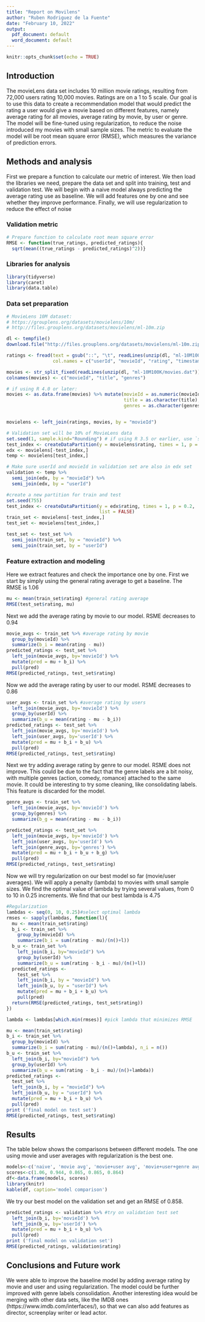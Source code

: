 ---
title: "Report on Movilens"
author: "Ruben Rodriguez de la Fuente"
date: "February 10, 2022"
output:
  pdf_document: default
  word_document: default
---

```{r setup, include=FALSE}
knitr::opts_chunk$set(echo = TRUE)
```

## Introduction

The movieLens data set includes 10 million movie ratings, resulting from 72,000 users rating 10,000 movies. Ratings are on a 1 to 5 scale. 
Our goal is to use this data to create a recommendation model that would predict the rating a user would give a movie based on different features, namely average rating for all movies, average rating by movie, by user or genre. The model will be fine-tuned using regularization, to reduce the noise introduced my movies with small sample sizes. The metric to evaluate the model will be root mean square error (RMSE), which measures the variance of prediction errors.

## Methods and analysis

First we prepare a function to calculate our metric of interest. We then load the libraries we need, prepare the data set and split into training, test and  validation test. We will begin with a naive model always predicting the average rating use as baseline. We will add features one by one and see whether they improve performance. Finally, we will use regularization to reduce the effect of noise


### Validation metric
```{r}
# Prepare function to calculate root mean square error
RMSE <- function(true_ratings, predicted_ratings){
  sqrt(mean((true_ratings - predicted_ratings)^2))}
```

### Libraries for analysis

```{r}
library(tidyverse)
library(caret)
library(data.table)
```

### Data set preparation

```{r}
# MovieLens 10M dataset:
# https://grouplens.org/datasets/movielens/10m/
# http://files.grouplens.org/datasets/movielens/ml-10m.zip

dl <- tempfile()
download.file("http://files.grouplens.org/datasets/movielens/ml-10m.zip", dl)

ratings <- fread(text = gsub("::", "\t", readLines(unzip(dl, "ml-10M100K/ratings.dat"))),
                 col.names = c("userId", "movieId", "rating", "timestamp"))

movies <- str_split_fixed(readLines(unzip(dl, "ml-10M100K/movies.dat")), "\\::", 3)
colnames(movies) <- c("movieId", "title", "genres")

# if using R 4.0 or later:
movies <- as.data.frame(movies) %>% mutate(movieId = as.numeric(movieId),
                                           title = as.character(title),
                                           genres = as.character(genres))


movielens <- left_join(ratings, movies, by = "movieId")

# Validation set will be 10% of MovieLens data
set.seed(1, sample.kind="Rounding") # if using R 3.5 or earlier, use `set.seed(1)`
test_index <- createDataPartition(y = movielens$rating, times = 1, p = 0.1, list = FALSE)
edx <- movielens[-test_index,]
temp <- movielens[test_index,]

# Make sure userId and movieId in validation set are also in edx set
validation <- temp %>% 
  semi_join(edx, by = "movieId") %>%
  semi_join(edx, by = "userId")

#create a new partition for train and test
set.seed(755)
test_index <- createDataPartition(y = edx$rating, times = 1, p = 0.2, 
                                  list = FALSE)
train_set <- movielens[-test_index,]
test_set <- movielens[test_index,]

test_set <- test_set %>% 
  semi_join(train_set, by = "movieId") %>%
  semi_join(train_set, by = "userId")
```



### Feature extraction and modeling

Here we extract features and check the importance one by one. First we start by simply using the general rating average to get a baseline. The RMSE is 1.06


```{r}
mu <- mean(train_set$rating) #general rating average
RMSE(test_set$rating, mu)
```

Next we add the average rating by movie to our model. RSME decreases to 0.94
```{r}
movie_avgs <- train_set %>% #average rating by movie
  group_by(movieId) %>% 
  summarize(b_i = mean(rating - mu))
predicted_ratings <- test_set %>%
  left_join(movie_avgs, by='movieId') %>%
  mutate(pred = mu + b_i) %>%
  pull(pred)
RMSE(predicted_ratings, test_set$rating)
```

Now  we add the average rating by user to our model. RSME decreases to 0.86
```{r}
user_avgs <- train_set %>% #average rating by users
  left_join(movie_avgs, by='movieId') %>%
  group_by(userId) %>%
  summarize(b_u = mean(rating - mu - b_i))
predicted_ratings <- test_set %>%
  left_join(movie_avgs, by='movieId') %>%
  left_join(user_avgs, by='userId') %>%
  mutate(pred = mu + b_i + b_u) %>%
  pull(pred)
RMSE(predicted_ratings, test_set$rating)
```

Next we try adding average rating by genre to our model. RSME does not improve. This could be due to the fact that the genre labels are a bit noisy, with multiple genres (action, comedy, romance) attached to the same movie. It could be interesting to try some cleaning, like consolidating labels. This feature is discarded for the model.
```{r}
genre_avgs <- train_set %>% 
  left_join(movie_avgs, by='movieId') %>%
  group_by(genres) %>%
  summarize(b_g = mean(rating - mu - b_i))

predicted_ratings <- test_set %>%
  left_join(movie_avgs, by='movieId') %>%
  left_join(user_avgs, by='userId') %>%
  left_join(genre_avgs, by='genres') %>%
  mutate(pred = mu + b_i + b_u + b_g) %>%
  pull(pred)
RMSE(predicted_ratings, test_set$rating)
```

Now we will try regularization on our best model so far (movie/user averages). We will apply a penalty (lambda) to movies with small sample sizes. We find the optimal value of lambda by trying several values, from 0 to 10 in 0.25 increments. We find that our best lambda is 4.75
```{r}
#Regularization
lambdas <- seq(0, 10, 0.25)#select optimal lambda
rmses <- sapply(lambdas, function(l){
  mu <- mean(train_set$rating)
  b_i <- train_set %>%
    group_by(movieId) %>%
    summarize(b_i = sum(rating - mu)/(n()+l))
  b_u <- train_set %>%
    left_join(b_i, by="movieId") %>%
    group_by(userId) %>%
    summarize(b_u = sum(rating - b_i - mu)/(n()+l))
  predicted_ratings <-
    test_set %>%
    left_join(b_i, by = "movieId") %>%
    left_join(b_u, by = "userId") %>%
    mutate(pred = mu + b_i + b_u) %>%
    pull(pred)
  return(RMSE(predicted_ratings, test_set$rating))
})

lambda <- lambdas[which.min(rmses)] #pick lambda that minimizes RMSE

mu <- mean(train_set$rating)
b_i <- train_set %>%
  group_by(movieId) %>%
  summarize(b_i = sum(rating - mu)/(n()+lambda), n_i = n())
b_u <- train_set %>%
  left_join(b_i, by="movieId") %>%
  group_by(userId) %>%
  summarize(b_u = sum(rating - b_i - mu)/(n()+lambda))
predicted_ratings <-
  test_set %>%
  left_join(b_i, by = "movieId") %>%
  left_join(b_u, by = "userId") %>%
  mutate(pred = mu + b_i + b_u) %>%
  pull(pred)
print ('final model on test set')
RMSE(predicted_ratings, test_set$rating)
```
## Results

The table below shows the comparisons between different models. The one using movie and user averages with regularization is the best one.
```{r}
models<-c('naive', 'movie avg', 'movie+user avg', 'movie+user+genre avg', 'movie+user avg regularized')
scores<-c(1.06, 0.944, 0.865, 0.865, 0.864)
df<-data.frame(models, scores)
library(knitr)
kable(df, caption='model comparison')
```
We try our best model on the validation set and get an RMSE of 0.858.

```{r}
predicted_ratings <- validation %>% #try on validation test set
  left_join(b_i, by='movieId') %>%
  left_join(b_u, by='userId') %>%
  mutate(pred = mu + b_i + b_u) %>%
  pull(pred)
print ('final model on validation set')
RMSE(predicted_ratings, validation$rating)
```



## Conclusions and Future work
We were able to improve the baseline model by adding average rating by movie and user and using regularization. The model could be further improved with genre labels consolidation. Another interesting idea would be merging with other data sets, like the IMDB ones (https://www.imdb.com/interfaces/), so that we can also add features as director, screenplay writer or lead actor.

